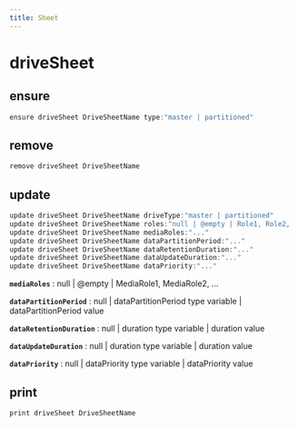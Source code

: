 ```yaml
---
title: Sheet
---
```


# driveSheet

## ensure

```js filename="Terminal" copy
ensure driveSheet DriveSheetName type:"master | partitioned"
```


## remove

```js filename="Terminal" copy
remove driveSheet DriveSheetName
```


## update

```js filename="Terminal" copy
update driveSheet DriveSheetName driveType:"master | partitioned"
update driveSheet DriveSheetName roles:"null | @empty | Role1, Role2, ..."
update driveSheet DriveSheetName mediaRoles:"..."
update driveSheet DriveSheetName dataPartitionPeriod:"..."
update driveSheet DriveSheetName dataRetentionDuration:"..."
update driveSheet DriveSheetName dataUpdateDuration:"..."
update driveSheet DriveSheetName dataPriority:"..."
```

**`mediaRoles`**
 : null | @empty | MediaRole1, MediaRole2, ...

**`dataPartitionPeriod`**
 : null | dataPartitionPeriod type variable | dataPartitionPeriod value

**`dataRetentionDuration`**
 : null | duration type variable | duration value

**`dataUpdateDuration`**
 : null | duration type variable | duration value

**`dataPriority`**
 : null | dataPriority type variable | dataPriority value


## print

```js filename="Terminal" copy
print driveSheet DriveSheetName
```


